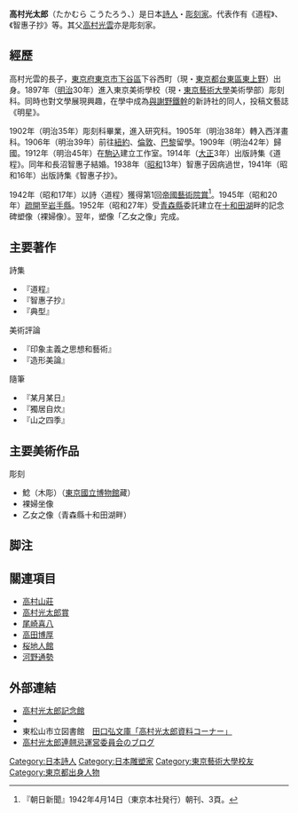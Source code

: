 {{Infobox writer
|name = 高村光太郎
| native_name = 高村 光太郎
| native_name_lang = ja
|image = 高村光太郎.jpg
|caption = 高村光太郎（拍攝於1911年）
|birth_date = {{birth date|1883|3|13}}
|birth_place = [[日本|日本]][[東京|東京]]
|death_date = {{death date and age|1956|4|2|1883|3|13}}
|death_place = [[日本|日本]][[東京|東京]]
|occupation = [[詩人|詩人]]・[[彫刻家|彫刻家]]
|nationality = 日本
| 教育程度 =	
| 母校     = 東京美術學校彫刻科
| 代表作   = 『道程』<br>『智惠子抄』
| 體裁     = [[詩|詩]]
| 父母     = [[高村光雲|高村光雲]]（父親）
| 配偶     = 長沼智惠子
| 伴侶     = 
| 子女     = 
| 親屬     = 
| 受影響於 = 
| 施影響於 = 
| 獎項     = 帝國藝術院賞（1942年）<br>[[讀賣文學獎|讀賣文學獎]]（1950年）
| 簽名     = 
}}
{{japanese|image=|japanese=高村光太郎|kana=たかむら こうたろう|romaji=Takamura Kōtarō}}
'''高村光太郎'''（たかむら こうたろう、{{bd|1883年|3月13日|1956年|4月2日|catIdx=Takamura Kotaro}}）是日本[[詩人|詩人]]・[[彫刻家|彫刻家]]。代表作有《道程》、《智惠子抄》等。其父[[高村光雲|高村光雲]]亦是彫刻家。

== 經歷 ==
高村光雲的長子，[[東京府|東京府]][[東京市|東京市]][[下谷區|下谷區]]下谷西町（現・[[東京都|東京都]][[台東區|台東區]][[東上野|東上野]]）出身。1897年（[[明治|明治]]30年）進入東京美術學校（現・[[東京藝術大學|東京藝術大學]]美術學部）彫刻科。同時也對文學展現興趣，在學中成為[[與謝野鐵幹|與謝野鐵幹]]的新詩社的同人，投稿文藝誌《明星》。

1902年（明治35年）彫刻科畢業，進入研究科。1905年（明治38年）轉入西洋畫科。1906年（明治39年）前往[[紐約|紐約]]、[[倫敦|倫敦]]、[[巴黎|巴黎]]留學。1909年（明治42年）歸國。1912年（明治45年）在[[駒込|駒込]]建立工作室。1914年（[[大正|大正]]3年）出版詩集《道程》。同年和長沼智惠子結婚。1938年（[[昭和|昭和]]13年）智惠子因病過世，1941年（昭和16年）出版詩集《智惠子抄》。

1942年（昭和17年）以詩〈道程〉獲得第1回[[日本藝術院賞|帝國藝術院賞]]<ref>『朝日新聞』1942年4月14日（東京本社発行）朝刊、3頁。</ref>。1945年（昭和20年）[[疏開|疏開]]至[[岩手縣|岩手縣]]。1952年（昭和27年）受[[青森縣|青森縣]]委託建立在[[十和田湖|十和田湖]]畔的記念碑塑像（裸婦像）。翌年，塑像「乙女之像」完成。

== 主要著作 ==
; 詩集
* 『道程』
* 『智惠子抄』
* 『典型』
; 美術評論
* 『印象主義之思想和藝術』
* 『造形美論』
; 隨筆
* 『某月某日』
* 『獨居自炊』
* 『山之四季』

== 主要美術作品 ==
; 彫刻
* 鯰（木彫）（[[東京國立博物館|東京國立博物館]]藏）
* 裸婦坐像
* 乙女之像（青森縣十和田湖畔）

== 脚注 ==
{{Reflist}}

== 關連項目 ==
* [[高村山莊|高村山莊]]
* [[高村光太郎賞|高村光太郎賞]]
* [[尾崎喜八|尾崎喜八]]
* [[高田博厚|高田博厚]]
* [[桜地人館|桜地人館]]
* [[河野通勢|河野通勢]]

== 外部連結 ==
* [http://www.hanamaki-takamura-kotaro.jp/index.html 高村光太郎記念館]
* {{Wayback|url=http://www4.ocn.ne.jp/~koutarou/index.html |title=高村光太郎・智恵子のモニュメント |date=20001018114413}}
* 東松山市立図書館　[http://www.city.higashimatsuyama.lg.jp/kurashi/bunka_sports/bunka/bunka_art/1522387928930.html 田口弘文庫「高村光太郎資料コーナー」]
*[http://koyama287.livedoor.blog/ 高村光太郎連翹忌運営委員会のブログ]

{{DEFAULTSORT:Takamura Kotaro}}
[[Category:日本詩人|Category:日本詩人]]
[[Category:日本雕塑家|Category:日本雕塑家]]
[[Category:東京藝術大學校友|Category:東京藝術大學校友]]
[[Category:東京都出身人物|Category:東京都出身人物]]